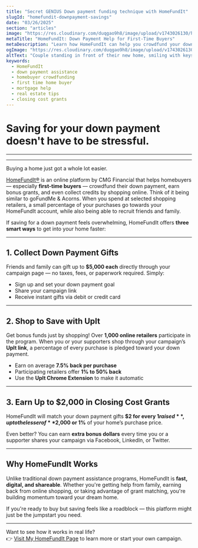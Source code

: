 ```yaml
---
title: "Secret GENIUS Down payment funding technique with HomeFundIt"
slugId: "homefundit-downpayment-savings"
date: "03/26/2025"
section: "articles"
image: "https://res.cloudinary.com/duqgao9h8/image/upload/v1743026130/homefundit.jpg"
metaTitle: "HomeFundIt: Down Payment Help for First-Time Buyers"
metaDescription: "Learn how HomeFundIt can help you crowdfund your down payment, earn shopping credits, and unlock grants for closing costs — all online."
ogImage: "https://res.cloudinary.com/duqgao9h8/image/upload/v1743026130/homefundit.jpg"
altText: "Couple standing in front of their new home, smiling with keys in hand"
keywords:
  - HomeFundIt
  - down payment assistance
  - homebuyer crowdfunding
  - first time home buyer
  - mortgage help
  - real estate tips
  - closing cost grants
---
```


# Saving for your down payment doesn't have to be stressful.

---

<YouTube id="nn7F7cuDS34" />

---

Buying a home just got a whole lot easier.

[HomeFundIt®](https://www.homefundit.com/realtor/jpsrealtor) is an online platform by CMG Financial that helps homebuyers — especially **first-time buyers** — crowdfund their down payment, earn bonus grants, and even collect credits by shopping online. Think of it being similar to goFundMe & Acorns. When you spend at selected shopping retailers, a small percentage of your purchases go towards your HomeFundIt account, while also being able to recruit friends and family.

If saving for a down payment feels overwhelming, HomeFundIt offers **three smart ways** to get into your home faster:

---

## 1. Collect Down Payment Gifts

Friends and family can gift up to **$5,000 each** directly through your campaign page — no taxes, fees, or paperwork required. Simply:

- Sign up and set your down payment goal
- Share your campaign link
- Receive instant gifts via debit or credit card

---

## 2. Shop to Save with UpIt

Get bonus funds just by shopping! Over **1,000 online retailers** participate in the program. When you or your supporters shop through your campaign’s **UpIt link**, a percentage of every purchase is pledged toward your down payment.

- Earn on average **7.5% back per purchase**
- Participating retailers offer **1% to 50% back**
- Use the **UpIt Chrome Extension** to make it automatic

---

## 3. Earn Up to $2,000 in Closing Cost Grants

HomeFundIt will match your down payment gifts **$2 for every $1 raised**, up to the lesser of **$2,000 or 1%** of your home’s purchase price.

Even better? You can earn **extra bonus dollars** every time you or a supporter shares your campaign via Facebook, LinkedIn, or Twitter.

---

## Why HomeFundIt Works

Unlike traditional down payment assistance programs, HomeFundIt is **fast, digital, and shareable**. Whether you're getting help from family, earning back from online shopping, or taking advantage of grant matching, you're building momentum toward your dream home.

If you're ready to buy but saving feels like a roadblock — this platform might just be the jumpstart you need.

---

Want to see how it works in real life?  
👉 [Visit My HomeFundIt Page](https://www.homefundit.com/realtor/jpsrealtor) to learn more or start your own campaign.
